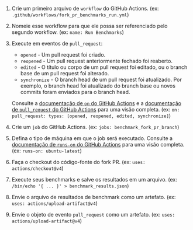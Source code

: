 
<PullRequestsForkRunCode />

1. Crie um primeiro arquivo de `workflow` do GitHub Actions.
   (ex: `.github/workflows/fork_pr_benchmarks_run.yml`)
2. Nomeie esse workflow para que ele possa ser referenciado pelo segundo workflow.
   (ex: `name: Run Benchmarks`)
3. Execute em eventos de `pull_request`:
    - `opened` - Um pull request foi criado.
    - `reopened` - Um pull request anteriormente fechado foi reaberto.
    - `edited` - O título ou corpo de um pull request foi editado, ou o branch base de um pull request foi alterado.
    - `synchronize` - O branch head de um pull request foi atualizado.
      Por exemplo, o branch head foi atualizado do branch base ou novos commits foram enviados para o branch head.

   Consulte a [documentação de `on` do GitHub Actions][github actions on]
   e a [documentação de `pull_request` do GitHub Actions][github action pull_request] para uma visão completa.
   (ex: `on: pull_request: types: [opened, reopened, edited, synchronize]`)
4. Crie um `job` do GitHub Actions.
   (ex: `jobs: benchmark_fork_pr_branch`)
5. Defina o tipo de máquina em que o job será executado.
   Consulte a [documentação de `runs-on` do GitHub Actions][github actions runs-on]
   para uma visão completa.
   (ex: `runs-on: ubuntu-latest`)
6. Faça o checkout do código-fonte do fork PR.
   (ex: `uses: actions/checkout@v4`)
7. Execute seus benchmarks e salve os resultados em um arquivo.
   (ex: `/bin/echo '{ ... }' > benchmark_results.json`)
8. Envie o arquivo de resultados de benchmark como um artefato.
   (ex: `uses: actions/upload-artifact@v4`)
9. Envie o objeto de evento `pull_request` como um artefato.
  (ex: `uses: actions/upload-artifact@v4`)

[github actions on]: https://docs.github.com/en/actions/using-workflows/workflow-syntax-for-github-actions#on
[github action pull_request]: https://docs.github.com/en/webhooks/webhook-events-and-payloads#pull_request
[github actions runs-on]: https://docs.github.com/en/actions/using-workflows/workflow-syntax-for-github-actions#jobsjob_idruns-on